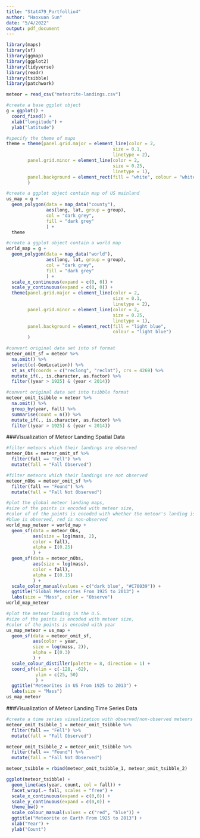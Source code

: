 ```yaml
---
title: "Stat479_Portfollio4"
author: "Haoxuan Sun"
date: "5/4/2022"
output: pdf_document
---
```


```r
library(maps)
library(sf)
library(ggmap)
library(ggplot2)
library(tidyverse)
library(readr)
library(tsibble)
library(patchwork)

meteor = read_csv("meteorite-landings.csv")
```

```r
#create a base ggplot object
g = ggplot() + 
  coord_fixed() + 
  xlab("longitude") + 
  ylab("latitude")

#specify the theme of maps
theme = theme(panel.grid.major = element_line(color = 2,
                                        size = 0.1,
                                        linetype = 2),
        panel.grid.minor = element_line(color = 2,
                                        size = 0.25,
                                        linetype = 1),
        panel.background = element_rect(fill = "white", colour = "white")
        )

#create a ggplot object contain map of US mainland
us_map = g + 
  geom_polygon(data = map_data("county"), 
               aes(long, lat, group = group), 
               col = "dark grey", 
               fill = "dark grey"
               ) + 
  theme

#create a ggplot object contain a world map
world_map = g + 
  geom_polygon(data = map_data("world"), 
               aes(long, lat, group = group), 
               col = "dark grey", 
               fill = "dark grey"
               ) + 
  scale_x_continuous(expand = c(0, 0)) + 
  scale_y_continuous(expand = c(0, 0)) + 
  theme(panel.grid.major = element_line(color = 2,
                                        size = 0.1,
                                        linetype = 2),
        panel.grid.minor = element_line(color = 2,
                                        size = 0.25,
                                        linetype = 1),
        panel.background = element_rect(fill = "light blue", 
                                        colour = "light blue")
        )
```

```r
#convert original data set into sf format
meteor_omit_sf = meteor %>% 
  na.omit() %>% 
  select(c(-GeoLocation)) %>% 
  st_as_sf(coords = c("reclong", "reclat"), crs = 4269) %>% 
  mutate_if(., is.character, as.factor) %>% 
  filter((year > 1925) & (year < 2014))

#convert original data set into tsibble format
meteor_omit_tsibble = meteor %>% 
  na.omit() %>% 
  group_by(year, fall) %>% 
  summarise(count = n()) %>% 
  mutate_if(., is.character, as.factor) %>% 
  filter((year > 1925) & (year < 2014))
```

###Visualization of Meteor Landing Spatial Data

```r
#filter meteors which their landings are observed
meteor_Obs = meteor_omit_sf %>% 
  filter(fall == "Fell") %>% 
  mutate(fall = "Fall Observed")

#filter meteors which their landings are not observed
meteor_nObs = meteor_omit_sf %>%  
  filter(fall == "Found") %>% 
  mutate(fall = "Fall Not Observed")

#plot the global meteor landing maps, 
#size of the points is encoded with meteor size, 
#color of of the points is encoded with whether the meteor's landing is observed;
#blue is observed, red is non-observed
world_map_meteor = world_map + 
  geom_sf(data = meteor_Obs, 
          aes(size = log(mass, 2), 
          color = fall), 
          alpha = I(0.25)
          ) + 
  geom_sf(data = meteor_nObs, 
          aes(size = log(mass), 
          color = fall), 
          alpha = I(0.15)
          ) + 
  scale_color_manual(values = c("dark blue", "#C70039")) + 
  ggtitle("Global Meteorites From 1925 to 2013") + 
  labs(size = "Mass", color = "Observe")
world_map_meteor

#plot the meteor landing in the U.S. 
#size of the points is encoded with meteor size,
#color of the points is encoded with year
us_map_meteor = us_map + 
  geom_sf(data = meteor_omit_sf, 
          aes(color = year,
          size = log(mass, 2)), 
          alpha = I(0.3)
          ) + 
  scale_colour_distiller(palette = 8, direction = 1) + 
  coord_sf(xlim = c(-128, -62), 
           ylim = c(25, 50)
           ) + 
  ggtitle("Meteorites in US From 1925 to 2013") + 
  labs(size = "Mass")
us_map_meteor
```

###Visualization of Meteor Landing Time Series Data

```r
#create a time series visualization with observed/non-observed meteors
meteor_omit_tsibble_1 = meteor_omit_tsibble %>% 
  filter(fall == "Fell") %>% 
  mutate(fall = "Fall Observed")

meteor_omit_tsibble_2 = meteor_omit_tsibble %>% 
  filter(fall == "Found") %>% 
  mutate(fall = "Fall Not Observed")

meteor_tsibble = rbind(meteor_omit_tsibble_1, meteor_omit_tsibble_2)

ggplot(meteor_tsibble) + 
  geom_line(aes(year, count, col = fall)) + 
  facet_wrap(.~ fall, scales = "free") + 
  scale_x_continuous(expand = c(0,0)) + 
  scale_y_continuous(expand = c(0,0)) + 
  theme_bw() + 
  scale_colour_manual(values = c("red", "blue")) + 
  ggtitle("Meteorite on Earth From 1925 to 2013") + 
  xlab("Year") + 
  ylab("Count")
```